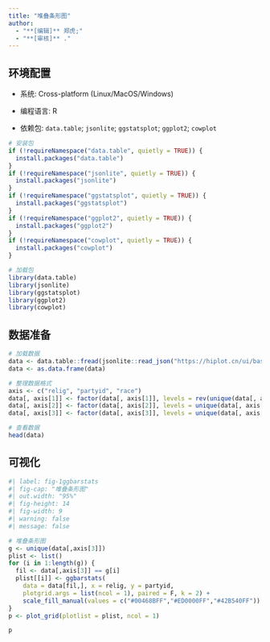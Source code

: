```yaml
---
title: "堆叠条形图"
author:
  - "**[编辑]** 郑虎;"
  - "**[审核]** ."
---
```


## 环境配置

-   系统: Cross-platform (Linux/MacOS/Windows)

-   编程语言: R

-   依赖包: `data.table`; `jsonlite`; `ggstatsplot`; `ggplot2`; `cowplot`

```r
# 安装包
if (!requireNamespace("data.table", quietly = TRUE)) {
  install.packages("data.table")
}
if (!requireNamespace("jsonlite", quietly = TRUE)) {
  install.packages("jsonlite")
}
if (!requireNamespace("ggstatsplot", quietly = TRUE)) {
  install.packages("ggstatsplot")
}
if (!requireNamespace("ggplot2", quietly = TRUE)) {
  install.packages("ggplot2")
}
if (!requireNamespace("cowplot", quietly = TRUE)) {
  install.packages("cowplot")
}

# 加载包
library(data.table)
library(jsonlite)
library(ggstatsplot)
library(ggplot2)
library(cowplot)
```

## 数据准备

```r
# 加载数据
data <- data.table::fread(jsonlite::read_json("https://hiplot.cn/ui/basic/ggbarstats/data.json")$exampleData$textarea[[1]])
data <- as.data.frame(data)

# 整理数据格式
axis <- c("relig", "partyid", "race")
data[, axis[1]] <- factor(data[, axis[1]], levels = rev(unique(data[, axis[1]])))
data[, axis[2]] <- factor(data[, axis[2]], levels = unique(data[, axis[2]]))
data[, axis[3]] <- factor(data[, axis[3]], levels = unique(data[, axis[3]]))

# 查看数据
head(data)
```

## 可视化

```r
#| label: fig-1ggbarstats
#| fig-cap: "堆叠条形图"
#| out.width: "95%"
#| fig-height: 14
#| fig-width: 9
#| warning: false
#| message: false

# 堆叠条形图
g <- unique(data[,axis[3]])
plist <- list()
for (i in 1:length(g)) {
  fil <- data[,axis[3]] == g[i]
  plist[[i]] <- ggbarstats(
    data = data[fil,], x = relig, y = partyid,
    plotgrid.args = list(ncol = 1), paired = F, k = 2) +
    scale_fill_manual(values = c("#00468BFF","#ED0000FF","#42B540FF"))
}
p <- plot_grid(plotlist = plist, ncol = 1)

p
```


